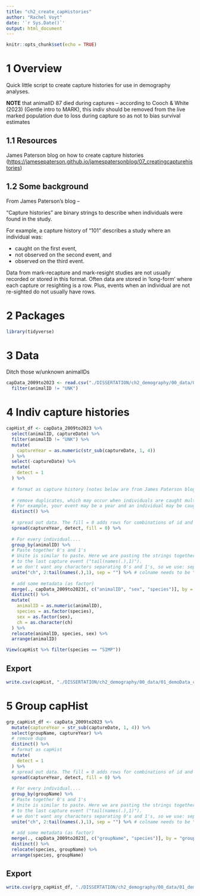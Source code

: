 ```yaml
---
title: "ch2_create_capHistories"
author: "Rachel Voyt"
date: '`r Sys.Date()`'
output: html_document
---
```


```r
knitr::opts_chunk$set(echo = TRUE)
```

# 1 Overview

Quick little script to create capture histories for use in demography analyses.

**NOTE** that animalID 87 died during captures -- according to Cooch & White (2023) (Gentle intro to MARK), this indiv should be removed from the live marked population due to loss during capture so as not to bias survival estimates

## 1.1 Resources

James Paterson blog on how to create capture histories (<https://jamesepaterson.github.io/jamespatersonblog/07_creatingcapturehistories>)

## 1.2 Some background

From James Paterson's blog --

"Capture histories" are binary strings to describe when individuals were
found in the study.

For example, a capture history of "101" describes a study where an
individual was:

-   caught on the first event,
-   not observed on the second event, and
-   observed on the third event.

Data from mark-recapture and mark-resight studies are not usually
recorded or stored in this format. Often data are stored in 'long-form'
where each capture or resighting is a row. Plus, events when an
individual are not re-sighted do not usually have rows.

# 2 Packages

```r
library(tidyverse)
```

# 3 Data

Ditch those w/unknown animalIDs

```r
capData_2009to2023 <- read.csv("./DISSERTATION/ch2_demography/00_data/01_demoData_clean/captureData_byIndividual_v6.csv") %>%
  filter(animalID != "UNK")
```

# 4 Indiv capture histories

```r
capHist_df <- capData_2009to2023 %>%
  select(animalID, captureDate) %>%
  filter(animalID != "UNK") %>%
  mutate(
    captureYear = as.numeric(str_sub(captureDate, 1, 4))
  ) %>%
  select(-captureDate) %>%
  mutate(
    detect = 1
  ) %>%
  
  # format as capture history (notes below are from James Paterson blog)
  
  # remove duplicates, which may occur when individuals are caught multiple times in an event
  # For example, your event may be a year and an individual may be caught multiple times in a year.
  distinct() %>%
  
  # spread out data. The fill = 0 adds rows for combinations of id and event where individuals were not observerd
  spread(captureYear, detect, fill = 0) %>% 
  
  # For every individual....
  group_by(animalID) %>%
  # Paste together 0's and 1's
  # Unite is similar to paste. Here we are pasting the strings together from the second column (first capture event)
  # to the last capture event ("tail(names(.),1)").
  # we don't want any characters separating 0's and 1's, so we use: sep = ""
  unite("ch", 2:tail(names(.),1), sep = "") %>% # colname needs to be "ch"!
  
  # add some metadata (as factor)
  merge(., capData_2009to2023[, c("animalID", "sex", "species")], by = "animalID") %>%
  distinct() %>%
  mutate(
    animalID = as.numeric(animalID),
    species = as.factor(species),
    sex = as.factor(sex),
    ch = as.character(ch)
  ) %>%
  relocate(animalID, species, sex) %>%
  arrange(animalID)

View(capHist %>% filter(species == "SIMP"))
```

## Export

```r
write.csv(capHist, "./DISSERTATION/ch2_demography/00_data/01_demoData_clean/captureHistories_byIndiv_2009to2023.csv", row.names = F)
```

# 5 Group capHist

```r
grp_capHist_df <- capData_2009to2023 %>%
  mutate(captureYear = str_sub(captureDate, 1, 4)) %>%
  select(groupName, captureYear) %>%
  # remove dups
  distinct() %>%
  # format as capHist
  mutate(
    detect = 1
  ) %>%
  # spread out data. The fill = 0 adds rows for combinations of id and event where individuals were not observerd
  spread(captureYear, detect, fill = 0) %>% 
  
  # For every individual....
  group_by(groupName) %>%
  # Paste together 0's and 1's
  # Unite is similar to paste. Here we are pasting the strings together from the second column (first capture event)
  # to the last capture event ("tail(names(.),1)").
  # we don't want any characters separating 0's and 1's, so we use: sep = ""
  unite("ch", 2:tail(names(.),1), sep = "") %>% # colname needs to be "ch"!
  
  # add some metadata (as factor)
  merge(., capData_2009to2023[, c("groupName", "species")], by = "groupName") %>%
  distinct() %>%
  relocate(species, groupName) %>%
  arrange(species, groupName)
```

## Export

```r
write.csv(grp_capHist_df, "./DISSERTATION/ch2_demography/00_data/01_demoData_clean/captureHistories_byGroup_2009to2023.csv", row.names = F)
```